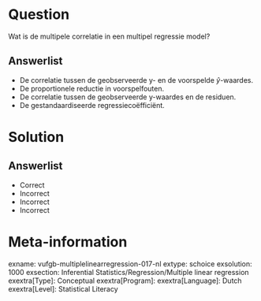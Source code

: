 Question
========

Wat is de multipele correlatie in een multipel regressie model? 
  
Answerlist
----------
* De correlatie tussen de geobserveerde y- en de voorspelde $\hat{y}$-waardes.
* De proportionele reductie in voorspelfouten.
* De correlatie tussen de geobserveerde y-waardes en de residuen.
* De gestandaardiseerde regressiecoëfficiënt.


Solution
========

Answerlist
----------
* Correct
* Incorrect
* Incorrect
* Incorrect

Meta-information
================
exname: vufgb-multiplelinearregression-017-nl
extype: schoice
exsolution: 1000
exsection: Inferential Statistics/Regression/Multiple linear regression
exextra[Type]: Conceptual
exextra[Program]: 
exextra[Language]: Dutch
exextra[Level]: Statistical Literacy